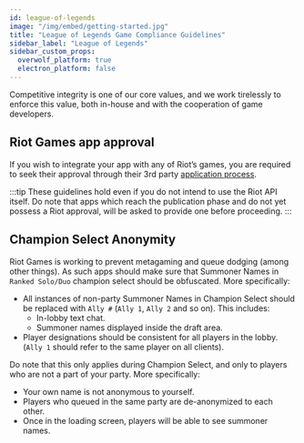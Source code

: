```yaml
---
id: league-of-legends
image: "/img/embed/getting-started.jpg"
title: "League of Legends Game Compliance Guidelines"
sidebar_label: "League of Legends"
sidebar_custom_props:
  overwolf_platform: true
  electron_platform: false
---
```


<GameInfo gameID={5426} showCompliance={false} showDocs={true}/>

Competitive integrity is one of our core values, and we work tirelessly to enforce this value, both in-house and with the cooperation of game developers.

## Riot Games app approval

If you wish to integrate your app with any of Riot’s games,
you are required to seek their approval through their 3rd party [application process](https://developer.riotgames.com/docs/portal#_getting-started).

:::tip
These guidelines hold even if you do not intend to use the Riot API itself.
Do note that apps which reach the publication phase and do not yet possess a Riot approval, will be asked to provide one before proceeding.
:::

## Champion Select Anonymity

Riot Games is working to prevent metagaming and queue dodging (among other things). As such apps should make sure that
Summoner Names in `Ranked Solo/Duo` champion select should be obfuscated. More specifically:
- All instances of non-party Summoner Names in Champion Select should be replaced with `Ally #` (`Ally 1`, `Ally 2` and so on). This includes:
    - In-lobby text chat.
    - Summoner names displayed inside the draft area.
- Player designations should be consistent for all players in the lobby. (`Ally 1` should refer to the same player on all clients).

Do note that this only applies during Champion Select, and only to players who are not a part of your party. More specifically:
- Your own name is not anonymous to yourself.
- Players who queued in the same party are de-anonymized to each other.
- Once in the loading screen, players will be able to see summoner names.
